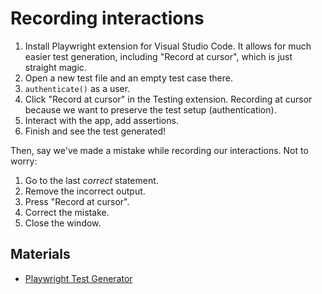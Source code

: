 # Recording interactions

1. Install Playwright extension for Visual Studio Code. It allows for much easier test generation, including "Record at cursor", which is just straight magic.
1. Open a new test file and an empty test case there.
1. `authenticate()` as a user.
1. Click "Record at cursor" in the Testing extension. Recording at cursor because we want to preserve the test setup (authentication).
1. Interact with the app, add assertions.
1. Finish and see the test generated!

Then, say we've made a mistake while recording our interactions. Not to worry:

1. Go to the last _correct_ statement.
1. Remove the incorrect output.
1. Press "Record at cursor".
1. Correct the mistake.
1. Close the window.

## Materials

- [Playwright Test Generator](https://playwright.dev/docs/codegen)
